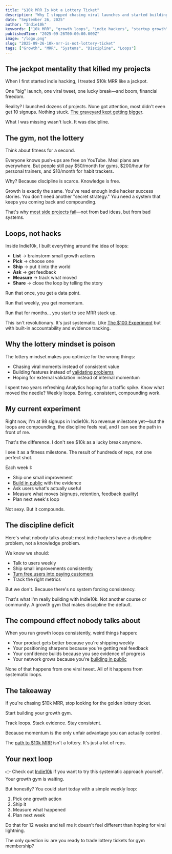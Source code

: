 ```yaml
---
title: "$10k MRR Is Not a Lottery Ticket"
description: "Why I stopped chasing viral launches and started building growth loops that actually compound into real revenue."
date: "September 26, 2025"
author: "Indie10k"
keywords: ["10k MRR", "growth loops", "indie hackers", "startup growth", "systematic growth", "momentum"]
publishedTime: "2025-09-26T00:00:00.000Z"
image: "/logo.png"
slug: "2025-09-26-10k-mrr-is-not-lottery-ticket"
tags: ["Growth", "MRR", "Systems", "Discipline", "Loops"]
---
```


## The jackpot mentality that killed my projects

When I first started indie hacking, I treated $10k MRR like a jackpot.

One "big" launch, one viral tweet, one lucky break—and boom, financial freedom.

Reality? I launched dozens of projects. None got attention, most didn't even get 10 signups. Nothing stuck. [The graveyard kept getting bigger](/blog/2025-08-07-why-most-side-projects-fail).

What I was missing wasn't luck. It was discipline.

## The gym, not the lottery

Think about fitness for a second.

Everyone knows push-ups are free on YouTube. Meal plans are everywhere. But people still pay $50/month for gyms, $200/hour for personal trainers, and $10/month for habit trackers.

Why? Because discipline is scarce. Knowledge is free.

Growth is exactly the same. You've read enough indie hacker success stories. You don't need another "secret strategy." You need a system that keeps you coming back and compounding.

That's why [most side projects fail](/blog/2025-08-07-why-most-side-projects-fail)—not from bad ideas, but from bad systems.

## Loops, not hacks

Inside Indie10k, I built everything around the idea of loops:

- **List** → brainstorm small growth actions  
- **Pick** → choose one  
- **Ship** → put it into the world  
- **Ask** → get feedback  
- **Measure** → track what moved  
- **Share** → close the loop by telling the story  

Run that once, you get a data point.

Run that weekly, you get momentum.

Run that for months... you start to see MRR stack up.

This isn't revolutionary. It's just systematic. Like [The $100 Experiment](/blog/2025-09-18-the-100-experiment) but with built-in accountability and evidence tracking.

## Why the lottery mindset is poison

The lottery mindset makes you optimize for the wrong things:
- Chasing viral moments instead of consistent value
- Building features instead of [validating problems](/blog/2025-09-03-validate-website-idea-under-48-hours)
- Hoping for external validation instead of internal momentum

I spent two years refreshing Analytics hoping for a traffic spike. Know what moved the needle? Weekly loops. Boring, consistent, compounding work.

## My current experiment

Right now, I'm at 98 signups in Indie10k. No revenue milestone yet—but the loops are compounding, the discipline feels real, and I can see the path in front of me.

That's the difference. I don't see $10k as a lucky break anymore.

I see it as a fitness milestone. The result of hundreds of reps, not one perfect shot.

Each week I:
- Ship one small improvement
- [Build in public](/blog/2025-09-24-building-in-public-the-indie-hackers-unfair-advantage) with the evidence
- Ask users what's actually useful
- Measure what moves (signups, retention, feedback quality)
- Plan next week's loop

Not sexy. But it compounds.

## The discipline deficit

Here's what nobody talks about: most indie hackers have a discipline problem, not a knowledge problem.

We know we should:
- Talk to users weekly
- Ship small improvements consistently  
- [Turn free users into paying customers](/blog/2025-09-21-how-to-turn-free-users-into-paying-customers)
- Track the right metrics

But we don't. Because there's no system forcing consistency.

That's what I'm really building with Indie10k. Not another course or community. A growth gym that makes discipline the default.

## The compound effect nobody talks about

When you run growth loops consistently, weird things happen:

- Your product gets better because you're shipping weekly
- Your positioning sharpens because you're getting real feedback
- Your confidence builds because you see evidence of progress
- Your network grows because you're [building in public](/blog/2025-09-24-building-in-public-the-indie-hackers-unfair-advantage)

None of that happens from one viral tweet. All of it happens from systematic loops.

## The takeaway

If you're chasing $10k MRR, stop looking for the golden lottery ticket.

Start building your growth gym.

Track loops. Stack evidence. Stay consistent.

Because momentum is the only unfair advantage you can actually control.

The [path to $10k MRR](/blog/2025-08-08-mrr-goals-10k-milestone) isn't a lottery. It's just a lot of reps.

## Your next loop

👉 Check out [Indie10k](https://indie10k.com) if you want to try this systematic approach yourself. Your growth gym is waiting.

But honestly? You could start today with a simple weekly loop:
1. Pick one growth action
2. Ship it
3. Measure what happened
4. Plan next week

Do that for 12 weeks and tell me it doesn't feel different than hoping for viral lightning.

The only question is: are you ready to trade lottery tickets for gym membership?